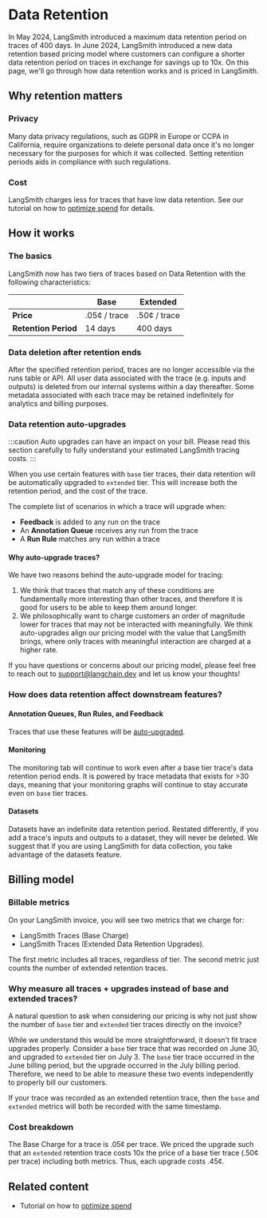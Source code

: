 # Data Retention

In May 2024, LangSmith introduced a maximum data retention period on traces of 400 days. In June 2024, LangSmith introduced
a new data retention based pricing model where customers can configure a shorter data retention period on traces in exchange
for savings up to 10x. On this page, we'll go through how data retention works and is priced in LangSmith.

## Why retention matters

### Privacy

Many data privacy regulations, such as GDPR in Europe or CCPA in California, require organizations to delete personal data
once it's no longer necessary for the purposes for which it was collected. Setting retention periods aids in compliance with
such regulations.

### Cost

LangSmith charges less for traces that have low data retention. See our tutorial on how to [optimize spend](../../tutorials/Administrators/manage_spend)
for details.

## How it works

### The basics

LangSmith now has two tiers of traces based on Data Retention with the following characteristics:

|                      | Base         | Extended     |
| -------------------- | ------------ | ------------ |
| **Price**            | .05¢ / trace | .50¢ / trace |
| **Retention Period** | 14 days      | 400 days     |

### Data deletion after retention ends

After the specified retention period, traces are no longer accessible via the runs table or API. All user data associated
with the trace (e.g. inputs and outputs) is deleted from our internal systems within a day thereafter. Some metadata
associated with each trace may be retained indefinitely for analytics and billing purposes.

### Data retention auto-upgrades

:::caution
Auto upgrades can have an impact on your bill. Please read this section carefully to fully understand your
estimated LangSmith tracing costs.
:::

When you use certain features with `base` tier traces, their data retention will be automatically upgraded to
`extended` tier. This will increase both the retention period, and the cost of the trace.

The complete list of scenarios in which a trace will upgrade when:

- **Feedback** is added to any run on the trace
- An **Annotation Queue** receives any run from the trace
- A **Run Rule** matches any run within a trace

#### Why auto-upgrade traces?

We have two reasons behind the auto-upgrade model for tracing:

1. We think that traces that match any of these conditions are fundamentally more interesting than other traces, and
   therefore it is good for users to be able to keep them around longer.
2. We philosophically want to charge customers an order of magnitude lower for traces that may not be interacted with meaningfully.
   We think auto-upgrades align our pricing model with the value that LangSmith brings, where only traces with meaningful interaction
   are charged at a higher rate.

If you have questions or concerns about our pricing model, please feel free to reach out to support@langchain.dev and let us know your thoughts!

### How does data retention affect downstream features?

#### Annotation Queues, Run Rules, and Feedback

Traces that use these features will be [auto-upgraded](#data-retention-auto-upgrades).

#### Monitoring

The monitoring tab will continue to work even after a base tier trace's data retention period ends. It is powered by
trace metadata that exists for >30 days, meaning that your monitoring graphs will continue to stay accurate even on
`base` tier traces.

#### Datasets

Datasets have an indefinite data retention period. Restated differently, if you add a trace's inputs and outputs to a dataset,
they will never be deleted. We suggest that if you are using LangSmith for data collection, you take advantage of the datasets
feature.

## Billing model

### Billable metrics

On your LangSmith invoice, you will see two metrics that we charge for:

- LangSmith Traces (Base Charge)
- LangSmith Traces (Extended Data Retention Upgrades).

The first metric includes all traces, regardless of tier. The second metric just counts the number of extended retention traces.

### Why measure all traces + upgrades instead of base and extended traces?

A natural question to ask when considering our pricing is why not just show the number of `base` tier and `extended` tier
traces directly on the invoice?

While we understand this would be more straightforward, it doesn't fit trace upgrades properly. Consider a
`base` tier trace that was recorded on June 30, and upgraded to `extended` tier on July 3. The `base` tier
trace occurred in the June billing period, but the upgrade occurred in the July billing period. Therefore,
we need to be able to measure these two events independently to properly bill our customers.

If your trace was recorded as an extended retention trace, then the `base` and `extended` metrics will both be recorded
with the same timestamp.

### Cost breakdown

The Base Charge for a trace is .05¢ per trace. We priced the upgrade such that an `extended` retention trace
costs 10x the price of a base tier trace (.50¢ per trace) including both metrics. Thus, each upgrade costs .45¢.

## Related content

- Tutorial on how to [optimize spend](../../tutorials/Administrators/manage_spend)
